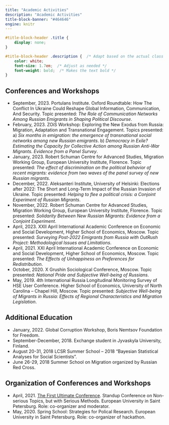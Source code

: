 ```yaml
---
title: "Academic Activities"
description: "Academic Activities"
title-block-banner: "#464646"
engine: knitr 
---
```


```css

#title-block-header .title {
    display: none;
}

#title-block-header .description {  /* Adapt based on the actual class or ID */
    color: white;
    font-size: 1.7em;  /* Adjust as needed */ 
    font-weight: bold;  /* Makes the text bold */
}

```

## Conferences and Workshops

-   September, 2023. Portulans Institute. Oxford Roundtable: How The Conflict In Ukraine Could Reshape Global Information, Communication, And Security. Topic presented: *The Role of Communication Networks Among Russian Emigrants in Shaping Political Discourse*.
-   February, 2023. ZOiS Workshop: Exploring the New Exodus from Russia: Migration, Adaptation and Transnational Engagement. Topics presented: a) *Six months in emigration: the emergence of transnational social networks among new Russian emigrants*. b) *Democracy in Exile? Estimating the Capacity for Collective Action among Russian Anti-War Migrants. Evidence from a Panel Survey*.
-   January, 2023. Robert Schuman Centre for Advanced Studies, Migration Working Group, European University Institute, Florence. Topic presented: *The effect of discrimination on the political behavior of recent migrants: evidence from two waves of the panel survey of new Russian migrants*.
-   December, 2022. Aleksanteri Institute, University of Helsinki: Elections after 2022: The Short and Long-Term Impact of the Russian Invasion of Ukraine. Topic presented: *Helping to flee a political crisis: a Conjoint Experiment of Russian Migrants*.
-   November, 2022. Robert Schuman Centre for Advanced Studies, Migration Working Group, European University Institute, Florence. Topic presented: *Solidarity Between New Russian Migrants: Evidence from a Conjoint Experiment*.
-   April, 2023. XXII April International Academic Conference on Economic and Social Development, Higher School of Economics, Moscow. Topic presented: *Surveying Post-2022 Emigrants from Russia with OutRush Project: Methodological Issues and Limitations*.
-   April, 2021. XXI April International Academic Conference on Economic and Social Development, Higher School of Economics, Moscow. Topic presented: *The Effects of Unhappiness on Preferences for Redistribution*.
-   October, 2020. X Grushin Sociological Conference, Moscow. Topic presented: *National Pride and Subjective Well-being of Russians*.
-   May, 2019. 4th International Russia Longitudinal Monitoring Survey of HSE User Conference. Higher School of Economics, University of North Carolina -- Chapel Hill, Moscow. Topic presented: *Subjective Well-being of Migrants in Russia: Effects of Regional Characteristics and Migration Legislation*.

## Additional Education

-   January, 2022. Global Corruption Workshop, Boris Nemtsov Foundation for Freedom.
-   September-December, 2018. Exchange student in Jyvaskyla University, Finland.
-   August 20-31, 2018 LCSR Summer School -- 2018 "Bayesian Statistical Analyses for Social Scientists".
-   June 26-29, 2018 Summer School on Migration organized by Russian Red Cross.

## Organization of Conferences and Workshops

-   April, 2021. [The First Ultimate Conference](http://1ultimateconference.tilda.ws). Standup Conference on Non-serious Topics, but with Serious Methods. European University in Saint Petersburg. Role: co-organizer and moderator.
-   May, 2020. Spring School: Strategies for Polical Research. European University in Saint Petersburg. Role: co-organizer of hackathon.

